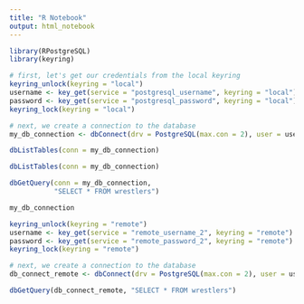 ```yaml
---
title: "R Notebook"
output: html_notebook
---
```



```r
library(RPostgreSQL)
library(keyring)
```

```r
# first, let's get our credentials from the local keyring
keyring_unlock(keyring = "local")
username <- key_get(service = "postgresql_username", keyring = "local")
password <- key_get(service = "postgresql_password", keyring = "local")
keyring_lock(keyring = "local")

# next, we create a connection to the database
my_db_connection <- dbConnect(drv = PostgreSQL(max.con = 2), user = username, password = password, dbname='wrestling', host='localhost')
```

```r
dbListTables(conn = my_db_connection)
```

```r
dbListTables(conn = my_db_connection)

```

```r

dbGetQuery(conn = my_db_connection,
           "SELECT * FROM wrestlers")

```

```r
my_db_connection
```

```r
keyring_unlock(keyring = "remote")
username <- key_get(service = "remote_username_2", keyring = "remote")
password <- key_get(service = "remote_password_2", keyring = "remote")
keyring_lock(keyring = "remote")

# next, we create a connection to the database
db_connect_remote <- dbConnect(drv = PostgreSQL(max.con = 2), user = username, password = password, dbname='mvhbdgdk', host='34.245.37.126')
```

```r
dbGetQuery(db_connect_remote, "SELECT * FROM wrestlers")

```
